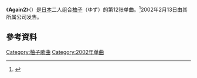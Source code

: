 {{Infobox Single
| Name           = Again2
| Cover Size     =
| Caption        =
| Artist         = [[柚子_(组合)|柚子]]
| from Album     = [[柚式幽默|柚式幽默]]
| Released       = 2002年2月13日
| Format         =
| Recorded       =
| Genre          = [[J-Pop|J-Pop]]
| Language       =
| Length         = 15分41秒
| Label          =
| Writer         = [[北川悠仁|北川悠仁]]
| Lyricist       =
| Composer       =
| Arranger       =
| Certification  = *白金（[[日本唱片協會|日本唱片協會]]）
| Chart position = *周榜第1位（[[Oricon公信榜|Oricon]]）
*2002年度年榜58位（Oricon）
| Last single    = 数到3<br />（2001年）
| This single    = '''Again2'''<br />（2002年）
| Next single    = 恋之歌谣日<br />（2002年）
| Misc           ={{Extra track listing
 | Album         = 柚式幽默
 | Type          = studio
 | prev_track    = 甲虫
 | prev_no       = 4
 | this_track    = '''Again2'''
 | track_no      = 5
 | next_track    = 小电车
 | next_no       = 6
}}{{Extra track listing
 | Album         = Going [2001-2005]
 | Type          = greatest
 | prev_track    = 荣光之桥
 | prev_no       = 1
 | this_track    = '''Again2'''
 | track_no      = 2
 | next_track    = 数到3
 | next_no       = 3
}}
}}

《'''Again2'''》（{{jpn|j=アゲイン2}}）是[[日本|日本]]二人组合[[柚子_(組合)|柚子]]（ゆず）的第12张单曲。<ref>{{Cite web|url = http://www.senha-yuzu.jp/discography/single/index.php|title = ゆず Official Website | ディスコグラフィ | シングル|accessdate = 2016-05-06|author = |date = |publisher = |language = ja|deadurl = yes|archiveurl = https://web.archive.org/web/20160602084404/http://www.senha-yuzu.jp/discography/single/index.php|archivedate = 2016-06-02}}</ref>2002年2月13日由其所属公司{{link-ja|Senha&Company|セーニャ・アンド・カンパニー}}发售。

== 參考資料 ==
{{reflist}}

{{柚子单曲}}
{{音乐小作品}}

{{DEFAULTSORT:again2}}
[[Category:柚子歌曲|Category:柚子歌曲]]
[[Category:2002年单曲|Category:2002年单曲]]